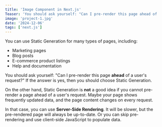 ```yaml
---
title: 'Image Component in Next.js'
Teaser: 'You should ask yourself: "Can I pre-render this page ahead of a user's request?" If the answer is yes, then you should choose Static Generation.'
image: 'project-1.jpg'
date: '2024-12-06'
tags: ['next.js']
---
```


You can use Static Generation for many types of pages, including:

-  Marketing pages
-  Blog posts
-  E-commerce product listings
-  Help and documentation

You should ask yourself: "Can I pre-render this page **ahead** of a user's request?" If the answer is yes, then you should choose Static Generation.

On the other hand, Static Generation is **not** a good idea if you cannot pre-render a page ahead of a user's request. Maybe your page shows frequently updated data, and the page content changes on every request.

In that case, you can use **Server-Side Rendering**. It will be slower, but the pre-rendered page will always be up-to-date. Or you can skip pre-rendering and use client-side JavaScript to populate data.
